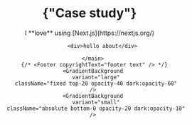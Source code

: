 
 <Layout>
    <SEO title="about me" description="description" />
        <Header name="case study" />
        <main className="w-full">
            <h1 className="text-3xl lg:text-5xl text-center mb-12">
            {"Case study"}
            </h1>
            I **love** using [Next.js](https://nextjs.org/)

            <div>hello about</div>
       
      </main>
       {/* <Footer copyrightText="footer text" /> */}
      <GradientBackground
        variant="large"
        className="fixed top-20 opacity-40 dark:opacity-60"
      />
      <GradientBackground
        variant="small"
        className="absolute bottom-0 opacity-20 dark:opacity-10"
      />
</Layout>